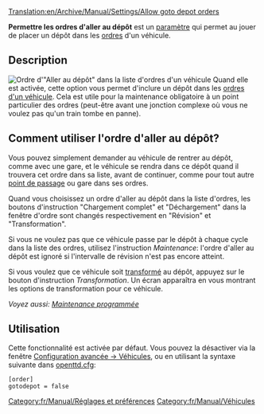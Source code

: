 [[Translation:en/Archive/Manual/Settings/Allow goto depot orders]]

'''Permettre les ordres d'aller au dépôt''' est un [[fr/Archive/Manual/Settings/Options avancées|paramètre]] qui permet au jouer de placer un dépôt dans les [[fr/Manual/Ordres|ordres]] d'un véhicule.

== Description ==
[[File:fr/Archive/Manual/Settings/Go To Depot.png|right|frame|Ordre d'"Aller au dépôt" dans la liste d'ordres d'un véhicule]]
Quand elle est activée, cette option vous permet d'inclure un dépôt dans les [[fr/Manual/Ordres|ordres d'un véhicule]]. Cela est utile pour la maintenance obligatoire à un point particulier des ordres (peut-être avant une jonction complexe où vous ne voulez pas qu'un train tombe en panne).

== Comment utiliser l'ordre d'aller au dépôt? ==
Vous pouvez simplement demander au véhicule de rentrer au dépôt, comme avec une gare, et le véhicule se rendra dans ce dépôt quand il trouvera cet ordre dans sa liste, avant de continuer, comme pour tout autre [[fr/Manual/Points de contrôle|point de passage]] ou gare dans ses ordres.

Quand vous choisissez un ordre d'aller au dépôt dans la liste d'ordres, les boutons d'instruction "Chargement complet" et "Déchargement" dans la fenêtre d'ordre sont changés respectivement en "Révision" et "Transformation".

Si vous ne voulez pas que ce véhicule passe par le dépôt à chaque cycle dans la liste des ordres, utilisez l'instruction ''Maintenance'': l'ordre d'aller au dépôt est ignoré si l'intervalle de révision n'est pas encore atteint.

Si vous voulez que ce véhicule soit [[fr/Manual/Transformation|transformé]] au dépôt, appuyez sur le bouton d'instruction ''Transformation''. Un écran apparaîtra en vous montrant les options de transformation pour ce véhicule.

''Voyez aussi: [[fr/Manual/Maintenance#maintenance-programmee|Maintenance programmée]]''

== Utilisation ==
Cette fonctionnalité est activée par défaut. Vous pouvez la désactiver via la fenêtre [[fr/Archive/Manual/Settings/Options avancées/Véhicules|Configuration avancée -> Véhicules]], ou en utilisant la syntaxe suivante dans [[fr/Archive/Manual/Settings/Openttd.cfg|openttd.cfg]]:
<pre>[order]
gotodepot = false</pre>

[[Category:fr/Manual/Réglages et préférences]]
[[Category:fr/Manual/Véhicules]]